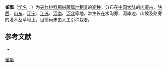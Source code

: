 {{Infraspeciesbox
| name = 雀瓢
| status = 
| status_system = 
| image =
| species link = 地稍瓜
| varietas = australe
| genus = Cynanchum
| species = thesioides
| authority = (Maxim.) [[蒋英_(植物学家)|Tsiang]] et P. T. Li in Acta Phytotax.
}}

'''雀瓢'''（[[学名|学名]]：{{lang|la|''Cynanchum thesioides'' var. ''australe''}}）为[[夹竹桃科|夹竹桃科]][[鹅绒藤属|鹅绒藤属]][[地稍瓜|地稍瓜]]的[[变种|变种]]。分布在[[中国大陆|中国大陆]]的[[内蒙古|内蒙古]]、[[陕西|陕西]]、[[山东|山东]]、[[辽宁|辽宁]]、[[江苏|江苏]]、[[河南|河南]]、[[河北|河北]]等地，常生长在水沟旁、河岸边、山坡及路旁的灌木丛草地上，目前尚未由人工引种栽培。

== 参考文献 ==
<div class="references-small">
* {{cite web| url =http://www.bioinfo.cn/db05/KmzwSpecies.php?action=view&id=30679| title =雀瓢| work =《中国高等植物数据库全库》| publisher =中国科学院微生物研究所| author =昆明植物研究所| accessdate =2009-02-26| deadurl =yes| archiveurl =https://web.archive.org/web/20160305004949/http://www.bioinfo.cn/db05/KmzwSpecies.php?action=view&id=30679| archivedate =2016-03-05}}
</div>
{{Taxonbar|from=Q18231681}}

[[Category:鹅绒藤属|雀瓢]]


{{植物小作品}}